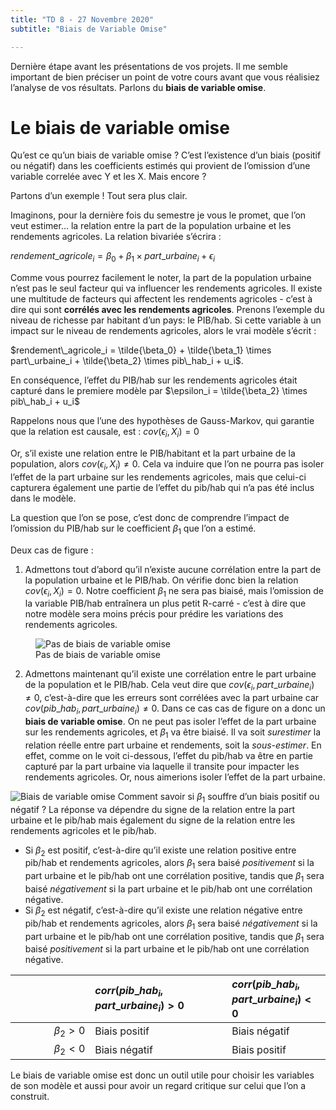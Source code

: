 ```yaml
---
title: "TD 8 - 27 Novembre 2020"
subtitle: "Biais de Variable Omise"

---
```

Dernière étape avant les présentations de vos projets. Il me semble important de bien préciser un point de votre cours avant que vous réalisiez l'analyse de vos résultats. Parlons du __biais de variable omise__.

# Le biais de variable omise
Qu'est ce qu'un biais de variable omise ? C'est l'existence d'un biais (positif ou négatif) dans les coefficients estimés qui provient de l'omission d'une variable correlée avec Y et les X. Mais encore ?

Partons d'un exemple ! Tout sera plus clair.

Imaginons, pour la dernière fois du semestre je vous le promet, que l'on veut estimer... la relation entre la part de la population urbaine et les rendements agricoles. La relation bivariée s'écrira :

$rendement\_agricole_i = \beta_0 + \beta_1 \times part\_urbaine_i + \epsilon_i$

Comme vous pourrez facilement le noter, la part de la population urbaine n'est pas le seul facteur qui va influencer les rendements agricoles. Il existe une multitude de facteurs qui affectent les rendements agricoles - c'est à dire qui sont __corrélés avec les rendements agricoles__. Prenons l'exemple du niveau de richesse par habitant d'un pays: le PIB/hab. Si cette variable à un impact sur le niveau de rendements agricoles, alors le vrai modèle s'écrit :

 $rendement\_agricole_i = \tilde{\beta_0} + \tilde{\beta_1} \times part\_urbaine_i + \tilde{\beta_2} \times pib\_hab_i + u_i$. 

En conséquence, l'effet du PIB/hab sur les rendements agricoles était capturé dans le premiere modèle par $\epsilon_i = \tilde{\beta_2} \times pib\_hab_i + u_i$

Rappelons nous que l'une des hypothèses de Gauss-Markov, qui garantie que la relation est causale, est : $cov(\epsilon_i,X_i)=0$

Or, s'il existe une relation entre le PIB/habitant et la part urbaine de la population, alors $cov(\epsilon_i,X_i) \neq 0$. Cela va induire que l'on ne pourra pas isoler l'effet de la part urbaine sur les rendements agricoles, mais que celui-ci capturera également une partie de l'effet du pib/hab qui n'a pas été inclus dans le modèle.

La question que l'on se pose, c'est donc de comprendre l'impact de l'omission du PIB/hab sur le coefficient $\beta_1$ que l'on a estimé.

Deux cas de figure :

1. Admettons tout d'abord qu'il n'existe aucune corrélation entre la part de la population urbaine et le PIB/hab. On vérifie donc bien la relation $cov(\epsilon_i,X_i)=0$. Notre coefficient $\beta_1$ ne sera pas biaisé, mais l'omission de la variable PIB/hab entraînera un plus petit R-carré - c'est à dire que notre modèle sera moins précis pour prédire les variations des rendements agricoles. 

![Pas de biais de variable omise](td8/nonbiasee.jpg)

2. Admettons maintenant qu'il existe une corrélation entre le part urbaine de la population et le PIB/hab. Cela veut dire que $cov(\epsilon_i,part\_urbaine_i) \neq 0$, c'est-à-dire que les erreurs sont corrélées avec la part urbaine car $cov(pib\_hab_i,part\_urbaine_i) \neq 0$. Dans ce cas cas de figure on a donc un __biais de variable omise__. On ne peut pas isoler l'effet de la part urbaine sur les rendements agricoles, et $\beta_1$ va être biaisé. Il va soit _surestimer_ la relation réelle entre part urbaine et rendements, soit la _sous-estimer_. En effet, comme on le voit ci-dessous, l'effet du pib/hab va être en partie capturé par la part urbaine via laquelle il transite pour impacter les rendements agricoles. Or, nous aimerions isoler l'effet de la part urbaine. 

![Biais de variable omise](td8/biaisee.jpg)
Comment savoir si $\beta_1$ souffre d'un biais positif ou négatif ? La réponse va dépendre du signe de la relation entre la part urbaine et le pib/hab mais également du signe de la relation entre les rendements agricoles et le pib/hab.

* Si $\beta_2$ est positif, c'est-à-dire qu'il existe une relation positive entre pib/hab et rendements agricoles, alors $\beta_1$ sera baisé _positivement_ si la part urbaine et le pib/hab ont une corrélation positive, tandis que $\beta_1$ sera baisé _négativement_ si la part urbaine et le pib/hab ont une corrélation négative.
* Si $\beta_2$ est négatif, c'est-à-dire qu'il existe une relation négative entre pib/hab et rendements agricoles, alors $\beta_1$ sera baisé _négativement_ si la part urbaine et le pib/hab ont une corrélation positive, tandis que $\beta_1$ sera baisé _positivement_ si la part urbaine et le pib/hab ont une corrélation négative.


|                  |      $corr(pib\_hab_i,part\_urbaine_i)>0$        |  $corr(pib\_hab_i,part\_urbaine_i)<0$    | 
|-----------------:|:------------------------------|:----------------------|
| $\beta_2>0$      |            Biais positif      |          Biais négatif|
| $\beta_2<0$      |            Biais négatif     |  Biais positif     |

Le biais de variable omise est donc un outil utile pour choisir les variables de son modèle et aussi pour avoir un regard critique sur celui que l'on a construit.